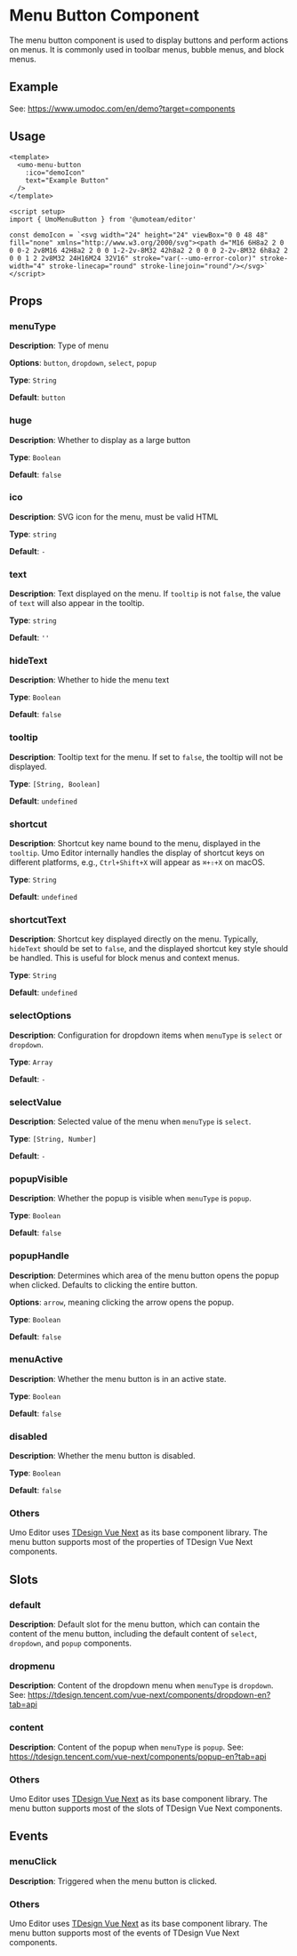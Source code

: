 # Menu Button Component

The menu button component is used to display buttons and perform actions on menus. It is commonly used in toolbar menus, bubble menus, and block menus.

## Example

See: https://www.umodoc.com/en/demo?target=components

## Usage

```vue
<template>
  <umo-menu-button
    :ico="demoIcon"
    text="Example Button"
  />
</template>

<script setup>
import { UmoMenuButton } from '@umoteam/editor'

const demoIcon = `<svg width="24" height="24" viewBox="0 0 48 48" fill="none" xmlns="http://www.w3.org/2000/svg"><path d="M16 6H8a2 2 0 0 0-2 2v8M16 42H8a2 2 0 0 1-2-2v-8M32 42h8a2 2 0 0 0 2-2v-8M32 6h8a2 2 0 0 1 2 2v8M32 24H16M24 32V16" stroke="var(--umo-error-color)" stroke-width="4" stroke-linecap="round" stroke-linejoin="round"/></svg>`
</script>
```

## Props

### menuType

**Description**: Type of menu

**Options**: `button`, `dropdown`, `select`, `popup`

**Type**: `String`

**Default**: `button`

### huge

**Description**: Whether to display as a large button

**Type**: `Boolean`

**Default**: `false`

### ico

**Description**: SVG icon for the menu, must be valid HTML

**Type**: `string`

**Default**: `-`

### text

**Description**: Text displayed on the menu. If `tooltip` is not `false`, the value of `text` will also appear in the tooltip.

**Type**: `string`

**Default**: `''`

### hideText

**Description**: Whether to hide the menu text

**Type**: `Boolean`

**Default**: `false`

### tooltip

**Description**: Tooltip text for the menu. If set to `false`, the tooltip will not be displayed.

**Type**: `[String, Boolean]`

**Default**: `undefined`

### shortcut

**Description**: Shortcut key name bound to the menu, displayed in the `tooltip`. Umo Editor internally handles the display of shortcut keys on different platforms, e.g., `Ctrl+Shift+X` will appear as `⌘+⇧+X` on macOS.

**Type**: `String`

**Default**: `undefined`

### shortcutText

**Description**: Shortcut key displayed directly on the menu. Typically, `hideText` should be set to `false`, and the displayed shortcut key style should be handled. This is useful for block menus and context menus.

**Type**: `String`

**Default**: `undefined`

### selectOptions

**Description**: Configuration for dropdown items when `menuType` is `select` or `dropdown`.

**Type**: `Array`

**Default**: `-`

### selectValue

**Description**: Selected value of the menu when `menuType` is `select`.

**Type**: `[String, Number]`

**Default**: `-`

### popupVisible

**Description**: Whether the popup is visible when `menuType` is `popup`.

**Type**: `Boolean`

**Default**: `false`

### popupHandle

**Description**: Determines which area of the menu button opens the popup when clicked. Defaults to clicking the entire button.

**Options**: `arrow`, meaning clicking the arrow opens the popup.

**Type**: `Boolean`

**Default**: `false`

### menuActive

**Description**: Whether the menu button is in an active state.

**Type**: `Boolean`

**Default**: `false`

### disabled

**Description**: Whether the menu button is disabled.

**Type**: `Boolean`

**Default**: `false`

### Others

Umo Editor uses [TDesign Vue Next](https://tdesign.tencent.com/vue-next/overview-en) as its base component library. The menu button supports most of the properties of TDesign Vue Next components.

## Slots

### default

**Description**: Default slot for the menu button, which can contain the content of the menu button, including the default content of `select`, `dropdown`, and `popup` components.

### dropmenu

**Description**: Content of the dropdown menu when `menuType` is `dropdown`. See: https://tdesign.tencent.com/vue-next/components/dropdown-en?tab=api

### content

**Description**: Content of the popup when `menuType` is `popup`. See: https://tdesign.tencent.com/vue-next/components/popup-en?tab=api

### Others

Umo Editor uses [TDesign Vue Next](https://tdesign.tencent.com/vue-next/overview-en) as its base component library. The menu button supports most of the slots of TDesign Vue Next components.

## Events

### menuClick

**Description**: Triggered when the menu button is clicked.

### Others

Umo Editor uses [TDesign Vue Next](https://tdesign.tencent.com/vue-next/overview-en) as its base component library. The menu button supports most of the events of TDesign Vue Next components.
